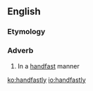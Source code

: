 ==English==

===Etymology===
{{suffix|handfast|ly|lang=en}}

===Adverb===
{{en-adv}}

# {{label|en|obsolete}} In a [[handfast]] manner
#: {{rfquotek|Holinshed}}

[[ko:handfastly]]
[[io:handfastly]]